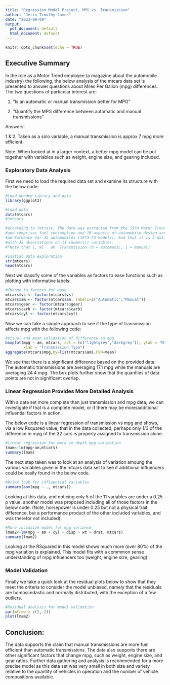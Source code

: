 ---
title: "Regression Model Project, MPG vs. Transmission"
author: "Jerin Timothy James"
date: "2023-09-09"
output:
  pdf_document: default
  html_document: default
---

```{r setup, include=FALSE}
knitr::opts_chunk$set(echo = TRUE)
```

## Executive Summary
In the role as a Motor Trend employee (a magazine about the automobile industry) the following, the below analysis of the mtcars data set is presented to answer questions about Miles Per Gallon (mpg) differences. The two questions of particular interest are:

1. “Is an automatic or manual transmission better for MPG”

2. "Quantify the MPG difference between automatic and manual transmissions"  

Answers:

1 & 2. Taken as a solo variable, a manual transmission is approx 7 mpg more efficient.

Note: When looked at in a larger context, a better mpg model can be put together with variables such as weight, engine size, and gearing included.


### Exploratory Data Analysis

First we need to load the required data set and examine its structure with the below code:

```{r} 
#Load needed library and data
library(ggplot2)

#Load data
data(mtcars)
#?mtcars

#according to ?mtcars, The data was extracted from the 1974 Motor Trend US magazine, 
#and comprises fuel consumption and 10 aspects of automobile design and 
#performance for 32 automobiles (1973–74 models). And that it is A data frame 
#with 32 observations on 11 (numeric) variables. 
#*Note that [, 9]	am	Transmission (0 = automatic, 1 = manual)

#Initial data exploration
str(mtcars)
head(mtcars)
```

Next we classify some of the variables as factors to ease functions such as plotting with informative labels:

```{r} 
#Change to factors for ease 
mtcars$vs <- factor(mtcars$vs)
mtcars$am <- factor(mtcars$am, labels=c("Automatic","Manual"))
mtcars$gear <- factor(mtcars$gear)
mtcars$carb <- factor(mtcars$carb)
mtcars$cyl <- factor(mtcars$cyl)
```

Now we can take a simple approach to see if the type of transmission affects mpg with the following code:

```{r}
#Visual and mean validation of difference in mpg
boxplot(mpg ~ am, mtcars, col = (c("lightgrey","darkgrey")), ylab = "Miles Per Gallon", 
        xlab = "Transmission Type")
aggregate(mtcars$mpg,by=list(mtcars$am),FUN=mean)
```

We see that there is a significant difference based on the provided data. The automatic transmissions are averaging 17.1 mpg while the manuals are averaging 24.4 mpg. The box plots further show that the quantiles of data points are not in significant overlap.

### Linear Regression Provides More Detailed Analysis

With a data set more complete than just transmission and mpg data, we can investigate if that is a complete model, or if there may be more/additional influential factors in action.

The below code is a linear regression of transmission vs mpg and shows, via a low Rsquared value, that in the data collected, perhaps only 1/3 of the difference in mpg of the 32 cars is properly assigned to transmission alone.

```{r}
#Linear regression for more in depth mpg validation
lmam<-lm(mpg~am,mtcars)
summary(lmam)
```

The next step taken was to look at an analysis of variation amoung the various variables given in the mtcars data set to see if additional influencers could be easily found in the below code.

```{r}
#Brief look for influential variables
summary(aov(mpg ~ ., mtcars))
```

Looking at this data, and noticing only 5 of the 11 variables are under a 0.25 p value, another model was proposed including all of those factors in the below code. (Note, horsepower is under 0.25 but not a physical trait difference, but a performance product of the other included variables, and was therefor not included).

```{r}
#More inclusive model for mpg variance
lmam2<-lm(mpg ~ am + cyl + disp + wt + drat, mtcars)
summary(lmam2)
```

Looking at the RSquared in this model shows much more (over 80%) of the mpg variation is explained.  This model fits with a commmon sense understanding of mpg influencers too (weight, engine size, gearing)

### Model Validation

Finally we take a quick look at the residual plots below to show that they meet the criteria to consider the model unbiased, namely that the residuals are homoscedastic and normally distributed, with the exception of a few outliers.

```{r}
#Residual analysis for model validation
par(mfrow = c(2, 2))
plot(lmam2)
```


## Conclusion: 
The data supports the claim that manual transmissions are more fuel efficient than automatic transmissions.  The data also supports there are other significant factors that change mpg, such as weight, engine size, and gear ratios. Further data gathering and analysis is recommended for a more precise model as this data set was very small in both size and variety relative to the quantity of vehicles in operation and the number of vehicle compositions available. 